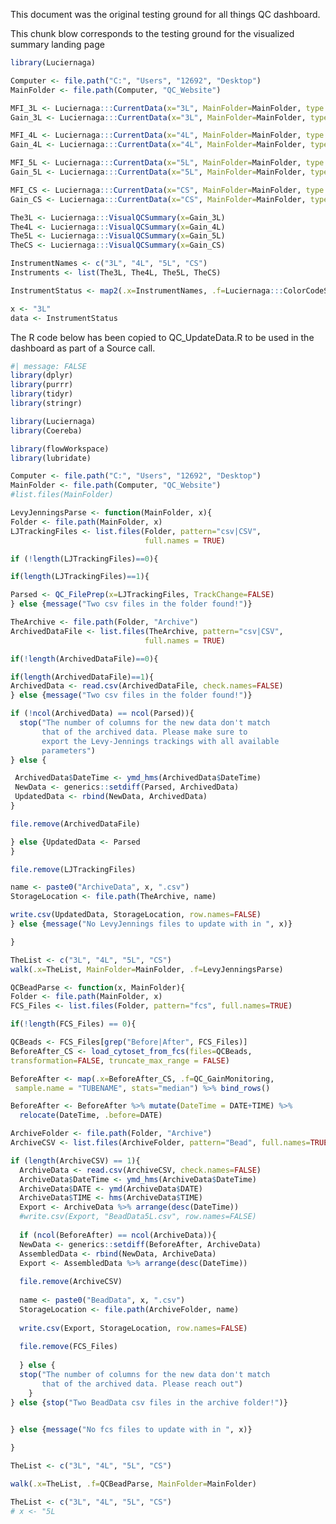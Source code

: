 This document was the original testing ground for all things QC dashboard.  

This chunk blow corresponds to the testing ground for the visualized summary landing page

```r
library(Luciernaga)

Computer <- file.path("C:", "Users", "12692", "Desktop")
MainFolder <- file.path(Computer, "QC_Website")
```

```r
MFI_3L <- Luciernaga:::CurrentData(x="3L", MainFolder=MainFolder, type = "MFI")
Gain_3L <- Luciernaga:::CurrentData(x="3L", MainFolder=MainFolder, type = "Gain")

MFI_4L <- Luciernaga:::CurrentData(x="4L", MainFolder=MainFolder, type = "MFI")
Gain_4L <- Luciernaga:::CurrentData(x="4L", MainFolder=MainFolder, type = "Gain")

MFI_5L <- Luciernaga:::CurrentData(x="5L", MainFolder=MainFolder, type = "MFI")
Gain_5L <- Luciernaga:::CurrentData(x="5L", MainFolder=MainFolder, type = "Gain")

MFI_CS <- Luciernaga:::CurrentData(x="CS", MainFolder=MainFolder, type = "MFI")
Gain_CS <- Luciernaga:::CurrentData(x="CS", MainFolder=MainFolder, type = "Gain")
```

```r
The3L <- Luciernaga:::VisualQCSummary(x=Gain_3L)
The4L <- Luciernaga:::VisualQCSummary(x=Gain_4L)
The5L <- Luciernaga:::VisualQCSummary(x=Gain_5L)
TheCS <- Luciernaga:::VisualQCSummary(x=Gain_CS)
```

```r
InstrumentNames <- c("3L", "4L", "5L", "CS")
Instruments <- list(The3L, The4L, The5L, TheCS)

InstrumentStatus <- map2(.x=InstrumentNames, .f=Luciernaga:::ColorCodeStatus, .y=Instruments) %>% bind_rows()

x <- "3L"
data <- InstrumentStatus
```



The R code below has been copied to QC_UpdateData.R to be used in the dashboard as part of a Source call. 

```r
#| message: FALSE
library(dplyr)
library(purrr)
library(tidyr)
library(stringr)

library(Luciernaga)
library(Coereba)

library(flowWorkspace)
library(lubridate)
```

```r
Computer <- file.path("C:", "Users", "12692", "Desktop")
MainFolder <- file.path(Computer, "QC_Website")
#list.files(MainFolder)
```

```r
LevyJenningsParse <- function(MainFolder, x){
Folder <- file.path(MainFolder, x)
LJTrackingFiles <- list.files(Folder, pattern="csv|CSV",
                              full.names = TRUE)

if (!length(LJTrackingFiles)==0){

if(length(LJTrackingFiles)==1){

Parsed <- QC_FilePrep(x=LJTrackingFiles, TrackChange=FALSE)
} else {message("Two csv files in the folder found!")}

TheArchive <- file.path(Folder, "Archive")
ArchivedDataFile <- list.files(TheArchive, pattern="csv|CSV",
                              full.names = TRUE)

if(!length(ArchivedDataFile)==0){

if(length(ArchivedDataFile)==1){
ArchivedData <- read.csv(ArchivedDataFile, check.names=FALSE)
} else {message("Two csv files in the folder found!")}

if (!ncol(ArchivedData) == ncol(Parsed)){
  stop("The number of columns for the new data don't match
       that of the archived data. Please make sure to 
       export the Levy-Jennings trackings with all available
       parameters")
} else {

 ArchivedData$DateTime <- ymd_hms(ArchivedData$DateTime)
 NewData <- generics::setdiff(Parsed, ArchivedData)
 UpdatedData <- rbind(NewData, ArchivedData)
}

file.remove(ArchivedDataFile)

} else {UpdatedData <- Parsed
}

file.remove(LJTrackingFiles)

name <- paste0("ArchiveData", x, ".csv")
StorageLocation <- file.path(TheArchive, name)

write.csv(UpdatedData, StorageLocation, row.names=FALSE)
} else {message("No LevyJennings files to update with in ", x)}

}
```

```r
TheList <- c("3L", "4L", "5L", "CS")
walk(.x=TheList, MainFolder=MainFolder, .f=LevyJenningsParse)
```
```r
QCBeadParse <- function(x, MainFolder){
Folder <- file.path(MainFolder, x)
FCS_Files <- list.files(Folder, pattern="fcs", full.names=TRUE)

if(!length(FCS_Files) == 0){

QCBeads <- FCS_Files[grep("Before|After", FCS_Files)]
BeforeAfter_CS <- load_cytoset_from_fcs(files=QCBeads,
transformation=FALSE, truncate_max_range = FALSE)

BeforeAfter <- map(.x=BeforeAfter_CS, .f=QC_GainMonitoring,
 sample.name = "TUBENAME", stats="median") %>% bind_rows()

BeforeAfter <- BeforeAfter %>% mutate(DateTime = DATE+TIME) %>%
  relocate(DateTime, .before=DATE)

ArchiveFolder <- file.path(Folder, "Archive")
ArchiveCSV <- list.files(ArchiveFolder, pattern="Bead", full.names=TRUE)

if (length(ArchiveCSV) == 1){
  ArchiveData <- read.csv(ArchiveCSV, check.names=FALSE)
  ArchiveData$DateTime <- ymd_hms(ArchiveData$DateTime)
  ArchiveData$DATE <- ymd(ArchiveData$DATE)
  ArchiveData$TIME <- hms(ArchiveData$TIME)
  Export <- ArchiveData %>% arrange(desc(DateTime))
  #write.csv(Export, "BeadData5L.csv", row.names=FALSE)
 
  if (ncol(BeforeAfter) == ncol(ArchiveData)){
  NewData <- generics::setdiff(BeforeAfter, ArchiveData)  
  AssembledData <- rbind(NewData, ArchiveData)
  Export <- AssembledData %>% arrange(desc(DateTime))
  
  file.remove(ArchiveCSV)
  
  name <- paste0("BeadData", x, ".csv")
  StorageLocation <- file.path(ArchiveFolder, name)
  
  write.csv(Export, StorageLocation, row.names=FALSE)
  
  file.remove(FCS_Files)
  
  } else {
  stop("The number of columns for the new data don't match
       that of the archived data. Please reach out")
    }
} else {stop("Two BeadData csv files in the archive folder!")}


} else {message("No fcs files to update with in ", x)}
  
}
```

```r
TheList <- c("3L", "4L", "5L", "CS")

walk(.x=TheList, .f=QCBeadParse, MainFolder=MainFolder)
```


```r
TheList <- c("3L", "4L", "5L", "CS")
# x <- "5L



```

